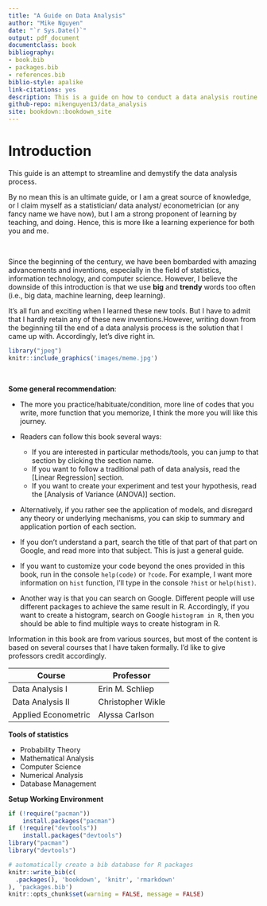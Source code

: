 ```yaml
--- 
title: "A Guide on Data Analysis"
author: "Mike Nguyen"
date: "`r Sys.Date()`"
output: pdf_document
documentclass: book
bibliography:
- book.bib
- packages.bib
- references.bib
biblio-style: apalike
link-citations: yes
description: This is a guide on how to conduct a data analysis routine
github-repo: mikenguyen13/data_analysis
site: bookdown::bookdown_site
---
```


# Introduction

This guide is an attempt to streamline and demystify the data analysis process.  

By no mean this is an ultimate guide, or I am a great source of knowledge, or I claim myself as a statistician/ data analyst/ econometrician (or any fancy name we have now), but I am a strong proponent of learning by teaching, and doing. Hence, this is more like a learning experience for both you and me.  

<br>

Since the beginning of the century, we have been bombarded with amazing advancements and inventions, especially in the field of statistics, information technology, and computer science. However, I believe the downside of this introduction is that we use **big** and **trendy** words too often (i.e., big data, machine learning, deep learning).  

It's all fun and exciting when I learned these new tools. But I have to admit that I hardly retain any of these new inventions.However, writing down from the beginning till the end of a data analysis process is the solution that I came up with. Accordingly, let's dive right in.  


```r
library("jpeg")
knitr::include_graphics('images/meme.jpg')
```

<br>

**Some general recommendation**:  

 * The more you practice/habituate/condition, more line of codes that you write, more function that you memorize, I think the more you will like this journey.    
 * Readers can follow this book several ways:  
    
    + If you are interested in particular methods/tools, you can jump to that section by clicking the section name.  
    + If you want to follow a traditional path of data analysis, read the [Linear Regression] section.  
    + If you want to create your experiment and test your hypothesis, read the [Analysis of Variance (ANOVA)] section.  
        
 * Alternatively, if you rather see the application of models, and disregard any theory or underlying mechanisms, you can skip to summary and application portion of each section.
        
        
        
 * If you don't understand a part, search the title of that part of that part on Google, and read more into that subject. This is just a general guide. 
 * If you want to customize your code beyond the ones provided in this book, run in the console `help(code)` or `?code`. For example, I want more information on `hist` function, I'll type in the console `?hist` or `help(hist)`.  
 * Another way is that you can search on Google. Different people will use different packages to achieve the same result in R. Accordingly, if you want to create a histogram, search on Google `histogram in R`, then you should be able to find multiple ways to create histogram in R.


Information in this book are from various sources, but most of the content is based on several courses that I have taken formally. I'd like to give professors credit accordingly.  

Course | Professor
---|---
Data Analysis I | Erin M. Schliep
Data Analysis II | Christopher Wikle
Applied Econometric | Alyssa Carlson


**Tools of statistics**

 * Probability Theory  
 * Mathematical Analysis  
 * Computer Science  
 * Numerical Analysis  
 * Database Management  
 
 
**Setup Working Environment**

```r
if (!require("pacman"))
    install.packages("pacman")
if (!require("devtools"))
    install.packages("devtools")
library("pacman")
library("devtools")
```

```r
# automatically create a bib database for R packages
knitr::write_bib(c(
  .packages(), 'bookdown', 'knitr', 'rmarkdown'
), 'packages.bib')
knitr::opts_chunk$set(warning = FALSE, message = FALSE)
```